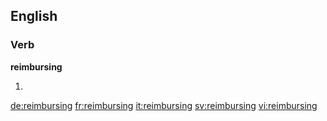 ==English==

===Verb===
'''reimbursing'''

# {{present participle of|reimburse}}

[[de:reimbursing]]
[[fr:reimbursing]]
[[it:reimbursing]]
[[sv:reimbursing]]
[[vi:reimbursing]]